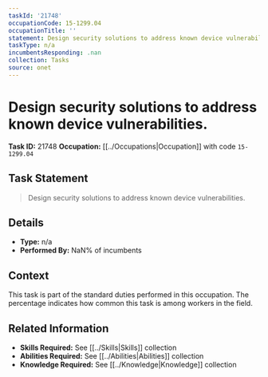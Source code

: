 ```yaml
---
taskId: '21748'
occupationCode: 15-1299.04
occupationTitle: ''
statement: Design security solutions to address known device vulnerabilities.
taskType: n/a
incumbentsResponding: .nan
collection: Tasks
source: onet
---
```

# Design security solutions to address known device vulnerabilities.

**Task ID:** 21748
**Occupation:** [[../Occupations|Occupation]] with code `15-1299.04`

## Task Statement

> Design security solutions to address known device vulnerabilities.

## Details

- **Type:** n/a
- **Performed By:** NaN% of incumbents

## Context

This task is part of the standard duties performed in this occupation. The percentage indicates how common this task is among workers in the field.

## Related Information

- **Skills Required:** See [[../Skills|Skills]] collection
- **Abilities Required:** See [[../Abilities|Abilities]] collection
- **Knowledge Required:** See [[../Knowledge|Knowledge]] collection
